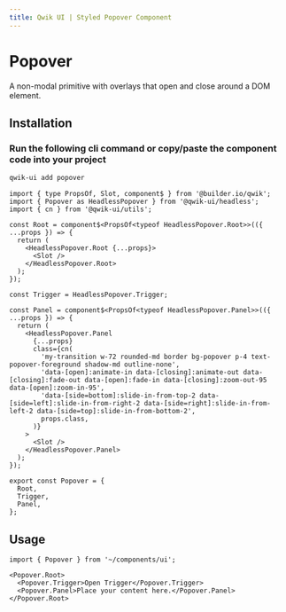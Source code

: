 ```yaml
---
title: Qwik UI | Styled Popover Component
---
```




# Popover

A non-modal primitive with overlays that open and close around a DOM element.

<ShowcaseHero />

## Installation

### Run the following cli command or copy/paste the component code into your project

```sh
qwik-ui add popover
```

```tsx
import { type PropsOf, Slot, component$ } from '@builder.io/qwik';
import { Popover as HeadlessPopover } from '@qwik-ui/headless';
import { cn } from '@qwik-ui/utils';

const Root = component$<PropsOf<typeof HeadlessPopover.Root>>(({ ...props }) => {
  return (
    <HeadlessPopover.Root {...props}>
      <Slot />
    </HeadlessPopover.Root>
  );
});

const Trigger = HeadlessPopover.Trigger;

const Panel = component$<PropsOf<typeof HeadlessPopover.Panel>>(({ ...props }) => {
  return (
    <HeadlessPopover.Panel
      {...props}
      class={cn(
        'my-transition w-72 rounded-md border bg-popover p-4 text-popover-foreground shadow-md outline-none',
        'data-[open]:animate-in data-[closing]:animate-out data-[closing]:fade-out data-[open]:fade-in data-[closing]:zoom-out-95 data-[open]:zoom-in-95',
        'data-[side=bottom]:slide-in-from-top-2 data-[side=left]:slide-in-from-right-2 data-[side=right]:slide-in-from-left-2 data-[side=top]:slide-in-from-bottom-2',
        props.class,
      )}
    >
      <Slot />
    </HeadlessPopover.Panel>
  );
});

export const Popover = {
  Root,
  Trigger,
  Panel,
};
```

## Usage

```tsx
import { Popover } from '~/components/ui';
```

```tsx
<Popover.Root>
  <Popover.Trigger>Open Trigger</Popover.Trigger>
  <Popover.Panel>Place your content here.</Popover.Panel>
</Popover.Root>
```
